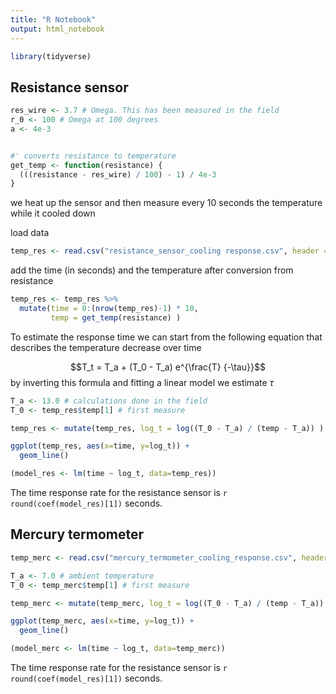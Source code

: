```yaml
---
title: "R Notebook"
output: html_notebook
---
```


```r
library(tidyverse)
```


## Resistance sensor 

```r

res_wire <- 3.7 # Omega. This has been measured in the field
r_0 <- 100 # Omega at 100 degrees
a <- 4e-3


#' converts resistance to temperature
get_temp <- function(resistance) {
  (((resistance - res_wire) / 100) - 1) / 4e-3 
}
```

we heat up the sensor and then measure every 10 seconds the temperature while it cooled down


load data
```r
temp_res <- read.csv("resistance_sensor_cooling response.csv", header = T)
```

add the time (in seconds) and the temperature after conversion from resistance
```r
temp_res <- temp_res %>%
  mutate(time = 0:(nrow(temp_res)-1) * 10,
         temp = get_temp(resistance) )
```


To estimate the response time we can start from the following equation that describes the temperature decrease over time

$$T_t = T_a + (T_0 - T_a) e^{\frac{T} {-\tau}}$$
by inverting this formula and fitting a linear model we estimate $\tau$

```r
T_a <- 13.0 # calculations done in the field
T_0 <- temp_res$temp[1] # first measure 

temp_res <- mutate(temp_res, log_t = log((T_0 - T_a) / (temp - T_a)) )
```

```r
ggplot(temp_res, aes(x=time, y=log_t)) +
  geom_line()
```

```r
(model_res <- lm(time ~ log_t, data=temp_res))
```

The time response rate for the resistance sensor is `r round(coef(model_res)[1])` seconds.

## Mercury termometer

```r
temp_merc <- read.csv("mercury_termometer_cooling_response.csv", header = T)
```


```r
T_a <- 7.0 # ambient temperature
T_0 <- temp_merc$temp[1] # first measure 

temp_merc <- mutate(temp_merc, log_t = log((T_0 - T_a) / (temp - T_a)) )
```


```r
ggplot(temp_merc, aes(x=time, y=log_t)) +
  geom_line()
```

```r
(model_merc <- lm(time ~ log_t, data=temp_merc))
```

The time response rate for the resistance sensor is `r round(coef(model_res)[1])` seconds.



